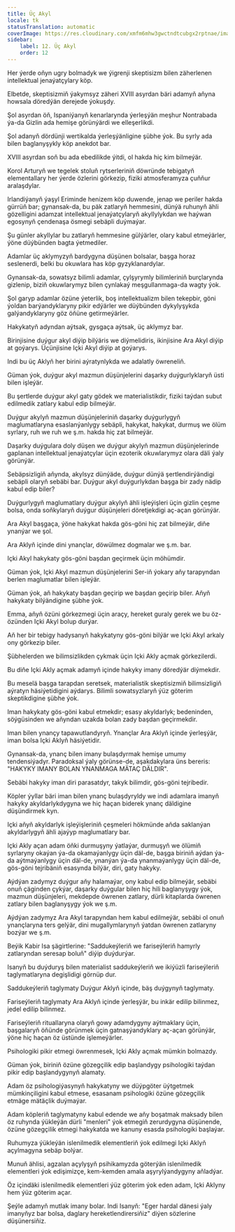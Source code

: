 ```yaml
---
title: Üç Akyl
locale: tk
statusTranslation: automatic
coverImage: https://res.cloudinary.com/xmfm6mhw3gwctndtcubgx2rptnae/image/upload/v1741354419/small_cover_la_gran_rebelion_28716e29d2.webp
sidebar:
    label: 12. Üç Akyl
    order: 12
---
```

Her ýerde oňyn ugry bolmadyk we ýigrenji skeptisizm bilen zäherlenen intellektual jenaýatçylary köp.

Elbetde, skeptisizmiň ýakymsyz zäheri XVIII asyrdan bäri adamyň aňyna howsala döredýän derejede ýokuşdy.

Şol asyrdan öň, Ispaniýanyň kenarlarynda ýerleşýän meşhur Nontrabada ýa-da Gizlin ada hemişe görünýärdi we elleşerlikdi.

Şol adanyň dördünji wertikalda ýerleşýänligine şübhe ýok. Bu syrly ada bilen baglanyşykly köp anekdot bar.

XVIII asyrdan soň bu ada ebedilikde ýitdi, ol hakda hiç kim bilmeýär.

Korol Arturyň we tegelek stoluň rytserleriniň döwründe tebigatyň elementallary her ýerde özlerini görkezip, fiziki atmosferamyza çuňňur aralaşdylar.

Irlandiýanyň ýaşyl Eriminde henizem köp duwende, jenap we periler hakda gürrüň bar; gynansak-da, bu päk zatlaryň hemmesini, dünýä ruhunyň ähli gözelligini adamzat intellektual jenaýatçylaryň akyllylykdan we haýwan egosynyň çendenaşa ösmegi sebäpli duýmaýar.

Şu günler akyllylar bu zatlaryň hemmesine gülýärler, olary kabul etmeýärler, ýöne düýbünden bagta ýetmediler.

Adamlar üç aklymyzyň bardygyna düşünen bolsalar, başga horaz seslenerdi, belki bu okuwlara has köp gyzyklanardylar.

Gynansak-da, sowatsyz bilimli adamlar, çylşyrymly bilimleriniň burçlarynda gizlenip, biziň okuwlarymyz bilen çynlakaý meşgullanmaga-da wagty ýok.

Şol garyp adamlar özüne ýeterlik, boş intellektualizm bilen tekepbir, göni ýoldan barýandyklaryny pikir edýärler we düýbünden dykylyşykda galýandyklaryny göz öňüne getirmeýärler.

Hakykatyň adyndan aýtsak, gysgaça aýtsak, üç aklymyz bar.

Birinjisine duýgur akyl diýip bilýäris we diýmelidiris, ikinjisine Ara Akyl diýip at goýarys. Üçünjisine Içki Akyl diýip at goýarys.

Indi bu üç Aklyň her birini aýratynlykda we adalatly öwreneliň.

Güman ýok, duýgur akyl mazmun düşünjelerini daşarky duýgurlyklaryň üsti bilen işleýär.

Bu şertlerde duýgur akyl gaty gödek we materialistikdir, fiziki taýdan subut edilmedik zatlary kabul edip bilmeýär.

Duýgur akylyň mazmun düşünjeleriniň daşarky duýgurlygyň maglumatlaryna esaslanýanlygy sebäpli, hakykat, hakykat, durmuş we ölüm syrlary, ruh we ruh we ş.m. hakda hiç zat bilmeýär.

Daşarky duýgulara doly düşen we duýgur akylyň mazmun düşünjelerinde gaplanan intellektual jenaýatçylar üçin ezoterik okuwlarymyz olara däli ýaly görünýär.

Sebäpsizligiň aňynda, akylsyz dünýäde, duýgur dünýä şertlendirýändigi sebäpli olaryň sebäbi bar. Duýgur akyl duýgurlykdan başga bir zady nädip kabul edip biler?

Duýgurlygyň maglumatlary duýgur akylyň ähli işleýişleri üçin gizlin çeşme bolsa, onda soňkylaryň duýgur düşünjeleri döretjekdigi aç-açan görünýär.

Ara Akyl başgaça, ýöne hakykat hakda gös-göni hiç zat bilmeýär, diňe ynanýar we şol.

Ara Aklyň içinde dini ynançlar, döwülmez dogmalar we ş.m. bar.

Içki Akyl hakykaty gös-göni başdan geçirmek üçin möhümdir.

Güman ýok, Içki Akyl mazmun düşünjelerini Ser-iň ýokary aňy tarapyndan berlen maglumatlar bilen işleýär.

Güman ýok, aň hakykaty başdan geçirip we başdan geçirip biler. Aňyň hakykaty bilýändigine şübhe ýok.

Emma, aňyň özüni görkezmegi üçin araçy, hereket guraly gerek we bu öz-özünden Içki Akyl bolup durýar.

Aň her bir tebigy hadysanyň hakykatyny gös-göni bilýär we Içki Akyl arkaly ony görkezip biler.

Şübhelerden we bilimsizlikden çykmak üçin Içki Akly açmak görkezilerdi.

Bu diňe Içki Akly açmak adamyň içinde hakyky imany döredýär diýmekdir.

Bu meselä başga tarapdan seretsek, materialistik skeptisizmiň bilimsizligiň aýratyn häsiýetidigini aýdarys. Bilimli sowatsyzlaryň ýüz göterim skeptikdigine şübhe ýok.

Iman hakykaty gös-göni kabul etmekdir; esasy akyldarlyk; bedeninden, söýgüsinden we aňyndan uzakda bolan zady başdan geçirmekdir.

Iman bilen ynançy tapawutlandyryň. Ynançlar Ara Aklyň içinde ýerleşýär, iman bolsa Içki Aklyň häsiýetidir.

Gynansak-da, ynanç bilen imany bulaşdyrmak hemişe umumy tendensiýadyr. Paradoksal ýaly görünse-de, aşakdakylara üns bereris: "HAKYKY IMANY BOLAN YNANMAGA MÄTAÇ DÄLDIR".

Sebäbi hakyky iman diri parasatdyr, takyk bilimdir, gös-göni tejribedir.

Köpler ýyllar bäri iman bilen ynanç bulaşdyryldy we indi adamlara imanyň hakyky akyldarlykdygyna we hiç haçan biderek ynanç däldigine düşündirmek kyn.

Içki aňyň akyldarlyk işleýişleriniň çeşmeleri hökmünde aňda saklanýan akyldarlygyň ähli ajaýyp maglumatlary bar.

Içki Akly açan adam öňki durmuşyny ýatlaýar, durmuşyň we ölümiň syrlaryny okaýan ýa-da okamaýanlygy üçin däl-de, başga biriniň aýdan ýa-da aýtmaýanlygy üçin däl-de, ynanýan ýa-da ynanmaýanlygy üçin däl-de, gös-göni tejribäniň esasynda bilýär, diri, gaty hakyky.

Aýdýan zadymyz duýgur aňy halamaýar, ony kabul edip bilmeýär, sebäbi onuň çäginden çykýar, daşarky duýgular bilen hiç hili baglanyşygy ýok, mazmun düşünjeleri, mekdepde öwrenen zatlary, dürli kitaplarda öwrenen zatlary bilen baglanyşygy ýok we ş.m.

Aýdýan zadymyz Ara Akyl tarapyndan hem kabul edilmeýär, sebäbi ol onuň ynançlaryna ters gelýär, dini mugallymlarynyň ýatdan öwrenen zatlaryny bozýar we ş.m.

Beýik Kabir Isa şägirtlerine: "Saddukeýleriň we fariseýleriň hamyrly zatlaryndan seresap boluň" diýip duýdurýar.

Isanyň bu duýduryş bilen materialist saddukeýleriň we ikiýüzli fariseýleriň taglymatlaryna degişlidigi görnüp dur.

Saddukeýleriň taglymaty Duýgur Aklyň içinde, bäş duýgynyň taglymaty.

Fariseýleriň taglymaty Ara Aklyň içinde ýerleşýär, bu inkär edilip bilinmez, jedel edilip bilinmez.

Fariseýleriň rituallaryna olaryň gowy adamdygyny aýtmaklary üçin, başgalaryň öňünde görünmek üçin gatnaşýandyklary aç-açan görünýär, ýöne hiç haçan öz üstünde işlemeýärler.

Psihologiki pikir etmegi öwrenmesek, Içki Akly açmak mümkin bolmazdy.

Güman ýok, biriniň özüne gözegçilik edip başlandygy psihologiki taýdan pikir edip başlandygynyň alamaty.

Adam öz psihologiýasynyň hakykatyny we düýpgöter üýtgetmek mümkinçiligini kabul etmese, esasanam psihologiki özüne gözegçilik etmäge mätäçlik duýmaýar.

Adam köpleriň taglymatyny kabul edende we aňy boşatmak maksady bilen öz ruhynda ýükleýän dürli "menleri" ýok etmegiň zerurdygyna düşünende, özüne gözegçilik etmegi hakykatda we kanuny esasda psihologiki başlaýar.

Ruhumyza ýükleýän islenilmedik elementleriň ýok edilmegi Içki Aklyň açylmagyna sebäp bolýar.

Munuň ählisi, agzalan açylyşyň psihikamyzda göterýän islenilmedik elementleri ýok edişimizçe, kem-kemden amala aşyrylýandygyny aňladýar.

Öz içindäki islenilmedik elementleri ýüz göterim ýok eden adam, Içki Aklyny hem ýüz göterim açar.

Şeýle adamyň mutlak imany bolar. Indi Isanyň: "Eger hardal dänesi ýaly imanyňyz bar bolsa, daglary hereketlendirersiňiz" diýen sözlerine düşünersiňiz.

